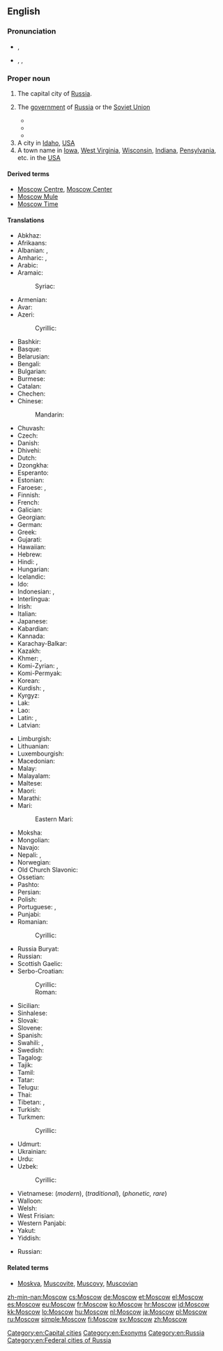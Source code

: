 ==English==
{{wikipedia}}

===Pronunciation===
* {{a|RP}} {{IPA|/ˈmɒskəʊ/}}, {{X-SAMPA|/"mQsk@U/}}
* {{a|US}} {{enPR|mäsʹkou|mäsʹkō}}, {{IPA|/ˈmɑskaʊ/|/ˈmɑskoʊ/}}, {{X-SAMPA|/"mAskaU/|/"mAskoU/}}

===Proper noun===
{{en-proper noun}}

# The capital city of [[Russia]].
# {{context|by extension|lang=en}} The [[government]] of [[Russia]] or the [[Soviet Union]]
#* {{quote-book
|year=1987
|author=Shelomoh Naḳdimon
|title=First strike: the exclusive story of how Israel foiled Iraq's attempt to get the bomb
|chapter=
|url=http://books.google.com/books?id=8IhtAAAAMAAJ
|isbn=
|page=40
|passage='''Moscow''' said "Nyet!"}}
#* {{quote-book
|year=1997
|author=Mervin Block
|title=Writing Broadcast News: Shorter, Sharper, Stronger
|chapter=
|url=http://books.google.com/books?id=MOykn3dMaJIC&pg=PA154
|isbn=1-56625-084-6
|page=154
|passage=Yet, a few US newscasters will go on the air at 6 pm or later and say, "'''Moscow''' said tonight.["] ... A careful writer would make his script read, "'''Moscow''' said today. ..."}}
#* {{quote-book
|year=2009
|author=Svante E. Cornell, S. Frederick Star
|title=The Guns of August 2008: Russia's War in Georgia
|chapter=
|url=http://books.google.com/books?id=J4ta_TjGYBAC&pg=PA184
|isbn=978-0-7656-2507-6
|page=184
|passage=In addition, '''Moscow''' argued that Georgia had violated international law by introducing its forces into South Ossetia, a move '''Moscow''' said Tbilisi had committed itself not to do under the earlier CIS-sponsored peacekeeping arrangements.}}
# A city in [[Idaho]], [[USA]]
# A town name in [[Iowa]], [[West Virginia]], [[Wisconsin]], [[Indiana]], [[Pensylvania]], etc. in the [[USA]]

====Derived terms====
* [[Moscow Centre]], [[Moscow Center]]
* [[Moscow Mule]]
* [[Moscow Time]]

====Translations====
{{trans-top|Capital city of Russia}}
* Abkhaz: {{t-|ab|Москва|tr=Moskvá|sc=Cyrl}}
* Afrikaans: {{t-|af|Moskou}}
* Albanian: {{qualifier|definite}} {{t-|sq|Moska}}, {{qualifier|indefinite}} {{t-|sq|Moskë}}
* Amharic: {{t-|am|ሞስኩ|tr=mosku|sc=Ethi}}, {{t-|am|ሞስኮ|tr=mosko|sc=Ethi}}
* Arabic: {{t-|ar|موسكو|m|tr=moskū, moskō}}
* Aramaic: {{tø|arc|ܡܘܣܩܒܐ|sc=Syrc}}
*: Syriac: {{tø|syr|ܡܘܣܟܘ|tr=mōskō|sc=Syrc}}
* Armenian: {{t-|hy|Մոսկվա|tr=Moskva}}
* Avar: {{t-|av|Москва|tr=Moskvá|sc=Cyrl}}
* Azeri: {{t+|az|Moskva}}
*: Cyrillic: {{t+|az|Москва|f|sc=Cyrl}}
* Bashkir: {{tø|ba|Мәскәү|tr=Mäskäw|sc=Cyrl}}
* Basque: {{t+|eu|Mosku}}
* Belarusian: {{t-|be|Масква|f|tr=Maskvá}}
* Bengali: {{t-|bn|মস্কো|tr=Môsko|sc=Beng}}
* Bulgarian: {{t-|bg|Москва|f|tr=Moskva}}
* Burmese: {{t-|my|မော်စကို|tr=mo sa. kou|sc=Mymr}}
* Catalan: {{t-|ca|Moscou|f}}
* Chechen: {{tø|ce|Москох|tr=Moskox}}
* Chinese:
*: Mandarin: {{t-|cmn|莫斯科|tr=Mòsīkē|sc=Hani}}
* Chuvash: {{tø|cv|Мускав|tr=Muskav|sc=Cyrl}}
* Czech: {{t+|cs|Moskva|f}}
* Danish: {{t-|da|Moskva}}
* Dhivehi: {{t-|dv|މޮސްކޯ|tr=moskō|sc=Thaa}}
* Dutch: {{t+|nl|Moskou|n}}
* Dzongkha: {{t-|dz|མོསི་ཀོ|sc=Tibt}}
* Esperanto: {{t-|eo|Moskvo}}
* Estonian: {{t+|et|Moskva}}
* Faroese: {{t-|fo|Moskva}}, {{t-|fo|Muskó}} {{qualifier|dated}}
* Finnish: {{t+|fi|Moskova}}
* French: {{t+|fr|Moscou|f}}
* Galician: {{t+|gl|Moscova|f}}
* Georgian: {{t-|ka|მოსკოვი|tr=moskovi|sc=Geor}}
* German: {{t+|de|Moskau|n}}
* Greek: {{t+|el|Μόσχα|f|tr=Móscha}}
* Gujarati: {{t-|gu|મૌસ્કો|tr=mauskō|sc=Gujr}}
* Hawaiian: {{tø|haw|Mokekao}}
* Hebrew: {{t-|he|מוסקבה|f|tr=Moskvá}}
* Hindi: {{t-|hi|मास्को|m|tr=Māsko}}, {{t-|hi|मॉस्को|m|tr=Mosko|sc=Deva}}
* Hungarian: {{t+|hu|Moszkva}}
* Icelandic: {{t+|is|Moskva|f}}
* Ido: {{t-|io|Moskva}}
* Indonesian: {{t-|id|Moskwa}}, {{t-|id|Moskow}}
* Interlingua: {{t-|ia|Moscova}}
* Irish: {{t-|ga|Moscó|m}}
* Italian: {{t+|it|Mosca|f}}
* Japanese: {{t+|ja|モスクワ|tr=Mosukuwa}}
* Kabardian: {{tø|kbd|Мэзкуу|tr=Mezkuu}}
* Kannada: {{t-|kn|ಮಾಸ್ಕೋ|tr=Māskō|sc=Knda}}
* Karachay-Balkar: {{tø|krc|Москва|tr=Moskvá|sc=Cyrl}}
* Kazakh: {{t|kk|Мәскеу|tr=Mäskeu|sc=Cyrl}}
* Khmer: {{t-|km|រដ្ឋរុស្ស៊ី|sc=Khmr|tr=roat ruhsii}}, {{t-|km|មូស្គូ|tr=muuskuu|sc=Khmr}}
* Komi-Zyrian: {{tø|kv|Канкар|tr=Kankar}}, {{tø|kv|Мӧсква|tr=Möskva}}
* Komi-Permyak: {{tø|koi|Мöсква|tr=Möskva}}
* Korean: {{t+|ko|모스크바|tr=Moseukeuba|sc=Hang}}
* Kurdish: {{t+|ku|Mosko}}, {{t-|ku|مۆسکۆ|tr=Mosko|sc=ku-Arab}}
* Kyrgyz: {{t-|ky|Москва|tr=Moskvá|sc=Cyrl}}
* Lak: {{tø|lbe|Москва|tr=Moskvá}}
* Lao: {{t-|lo|ມົດສະກູ|tr=môtsakū|sc=Laoo}}
* Latin: {{t-|la|Muscovia|f}}, {{t-|la|Moscua|f}}
* Latvian: {{t-|lv|Maskava|f}}
{{trans-mid}}
* Limburgish: {{t-|li|Moskou|n}}
* Lithuanian: {{t-|lt|Maskva|f}}
* Luxembourgish: {{t+|lb|Moskau}}
* Macedonian: {{t-|mk|Москва|f|tr=Móskva}}
* Malay: {{t-|ms|Moscow}}
* Malayalam: {{t-|ml|മോസ്കോ|tr=Mōskō|sc=Mlym}}
* Maltese: {{t-|mt|Moska}}
* Maori: {{t-|mi|Mohikau}}
* Marathi: {{t-|mr|मॉस्को|tr=mosko|sc=Deva}}
* Mari:
*: Eastern Mari: {{tø|mhr|Моско|tr=Mosko}}
* Moksha: {{tø|mdf|Моску|tr=Mosku}}
* Mongolian: {{t-|mn|Москва|tr=Moskvá|sc=Cyrl}}
* Navajo: {{tø|nv|Móskow}}
* Nepali: {{t-|ne|मास्को|tr=māsko|sc=Deva}}, {{t-|ne|मस्को|tr=masko|sc=Deva}}
* Norwegian: {{t+|no|Moskva}}
* Old Church Slavonic: {{tø|cu|Москъва́|sc=Cyrs}}
* Ossetian: {{tø|os|Мӕскуы|tr=Mäskuy|sc=Cyrl}}
* Pashto: {{t-|ps|مسکو|sc=ps-Arab}}
* Persian: {{t+|fa|مسکو|tr=Mosko}}
* Polish: {{t+|pl|Moskwa|f}}
* Portuguese: {{t+|pt|Moscou|f}}, {{t+|pt|Moscovo|f}}
* Punjabi: {{t-|pa|ਮੌਸਕੋ|tr=mauskō|sc=Guru}}
* Romanian: {{t+|ro|Moscova|f}}
*: Cyrillic: {{t-|ro|Москова|f|sc=Cyrl}}
* Russia Buryat: {{tø|bxr|Мушхаваа|tr=Mušhavaa}}
* Russian: {{t+|ru|Москва|f|tr=Moskvá}}
* Scottish Gaelic: {{t-|gd|Mosgo}}
* Serbo-Croatian:
*: Cyrillic: {{t-|sh|Москва|f|sc=Cyrl}}
*: Roman: {{t-|sh|Moskva|f}}
* Sicilian: {{t-|scn|Mosca|f}}
* Sinhalese: {{t-|si|මොස්කව්|tr=moskav|sc=Sinh}}
* Slovak: {{t-|sk|Moskva|f}}
* Slovene: {{t+|sl|Moskva|alt=Móskva|f}}
* Spanish: {{t+|es|Moscú|m}}
* Swahili: {{t-|sw|Misko}}, {{t-|sw|Moscow}}
* Swedish: {{t+|sv|Moskva}}
* Tagalog: {{t-|tl|Moscow}}
* Tajik: {{t-|tg|Маскав|tr=Maskav|sc=Cyrl}}
* Tamil: {{t-|ta|மாஸ்கோ|tr=māskō|sc=Taml}}
* Tatar: {{t-|tt|Мәскәү|tr=Mäskäw|sc=Cyrl}}
* Telugu: {{t-|te|మాస్కో|tr=Māskō}}
* Thai: {{t-|th|มอสโก|tr=môtgoh}}
* Tibetan: {{t-|bo|མོ་སི་ཁོ|tr=mo.si.kʰo|alt=མོ་སི་ཁོ།|sc=Tibt}}, {{t-|bo|མོ་སི་ཁའོ|tr=mo.si.kʰa'o|alt=མོ་སི་ཁའོ།|sc=Tibt}}
* Turkish: {{t+|tr|Moskova}}
* Turkmen: {{t-|tk|Moskwa}}
*: Cyrillic: {{t-|tk|Москва|f|sc=Cyrl}}
* Udmurt: {{tø|udm|Муско|tr=Musko}}
* Ukrainian: {{t-|uk|Москва|f|tr=Moskvá}}
* Urdu: {{t-|ur|ماسکو|m|tr=Māsko}}
* Uzbek: {{t-|uz|Moskva}}
*: Cyrillic: {{t-|uz|Москва|f|sc=Cyrl}}
* Vietnamese: {{t-|vi|Moskva}} (''modern''), {{t-|vi|Mạc Tư Khoa}} (''traditional''), {{t-|vi|Mát-xcơ-va}} (''phonetic, rare'')
* Walloon: {{t-|wa|Moscou}}
* Welsh: {{t-|cy|Moskva|f}}
* West Frisian: {{t-|fy|Moskou|n}}
* Western Panjabi: {{t-|pnb|ماسکو}}
* Yakut: {{tø|sah|Москва|tr=Moskvá|sc=Cyrl}}
* Yiddish: {{t-|yi|מאסקװע|alt=מאָסקװע|tr=Moskve}}
{{trans-bottom}}

{{trans-top|a name of a town in the USA}}
* Russian: {{t-|ru|Москоу|m|tr=Móskou}}
{{trans-mid}}
{{trans-bottom}}

====Related terms====
* [[Moskva]], [[Muscovite]], [[Muscovy]], [[Muscovian]]

[[Category:en:Capital cities]]
[[Category:en:Exonyms]]
[[Category:en:Russia]]
[[Category:en:Federal cities of Russia]]

[[zh-min-nan:Moscow]]
[[cs:Moscow]]
[[de:Moscow]]
[[et:Moscow]]
[[el:Moscow]]
[[es:Moscow]]
[[eu:Moscow]]
[[fr:Moscow]]
[[ko:Moscow]]
[[hr:Moscow]]
[[id:Moscow]]
[[kk:Moscow]]
[[lo:Moscow]]
[[hu:Moscow]]
[[nl:Moscow]]
[[ja:Moscow]]
[[pl:Moscow]]
[[ru:Moscow]]
[[simple:Moscow]]
[[fi:Moscow]]
[[sv:Moscow]]
[[zh:Moscow]]